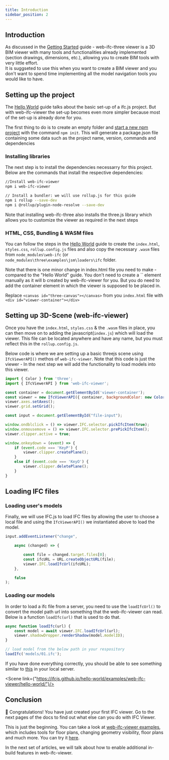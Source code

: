 ```yaml
---
title: Introduction
sidebar_position: 2
---
```



## Introduction

As discussed in the [Getting Started](../Getting%20started.mdx) guide - web-ifc-three viewer is a 3D BIM viewer with many tools and functionalities already implemented (section drawings, dimensions, etc.), allowing you to create BIM tools with very little effort.\
It is suggseted to use this when you want to create a BIM viewer and you don't want to spend time implementing all the model navigation tools you would like to have.

## Setting up the project

The [Hello World](../../Hello%20world.mdx) guide talks about the basic set-up of a ifc.js project. But with web-ifc-viewer the set-up becomes even more simpler because most of the set-up is already done for you.

The first thing to do is to create an empty folder and [start a new npm project](https://docs.npmjs.com/cli/v8/commands/npm-init) with the command `npm init`. This will generate a package.json file containing some data such as the project name, version, commands and dependencies

### Installing libraries

The next step is to install the dependencies necessarry for this project. Below are the commands that install the respective dependencies:

```bash
//Install web-ifc-viewer
npm i web-ifc-viewer

// Install a bundler: we will use rollup.js for this guide
npm i rollup --save-dev
npm i @rollup/plugin-node-resolve --save-dev
```

<IfcCard icon="📃" title="three.js?">
Note that installing web-ifc-three also installs the three.js library which allows you to customize the viewer as required in the next steps
</IfcCard>

### HTML, CSS, Bundling & WASM files

You can follow the steps in the [Hello World](../../Hello%20world.mdx) guide to create the `index.html`, `styles.css`, `rollup.config.js` files and also copy the necessary `.wasm` files from `node_modules\web-ifc` (or `node_modules\three\examples\jsm\loaders\ifc` folder.

<IfcCard icon="📃" title="minor change in index.html">
    Note that there is one minor change in index.html file you need to make - compared to the "Hello World" guide. You don't need to create a `<canvas>` element manually as it will b created by web-ifc-viewer for you. But you do need to add the container element in which the viewer is supposed to be placed in.
</IfcCard>

Replace `<canvas id="three-canvas"></canvas>` from you `index.html` file with `<div id="viewer-container"></div>`

## Setting up 3D-Scene (web-ifc-viewer)

Once you have the `index.html`, `styles.css` & the `.wasm` files in place, you can then move on to adding the javascript(`index.js`) which will load the viewer. This file can be located anywhere and have any name, but you must reflect this in the `rollup.config.js`.

Below code is where we are setting up a basic threejs scene using `IfcViewerAPI()` methos of `web-ifc-viewer`. Note that this code is just the viewer - In the next step we will add the functionality to load models into this viewer.

```js
import { Color } from 'three';
import { IfcViewerAPI } from 'web-ifc-viewer';

const container = document.getElementById('viewer-container');
const viewer = new IfcViewerAPI({ container, backgroundColor: new Color(0xffffff) });
viewer.axes.setAxes();
viewer.grid.setGrid();

const input = document.getElementById("file-input");

window.ondblclick = () => viewer.IFC.selector.pickIfcItem(true);
window.onmousemove = () => viewer.IFC.selector.prePickIfcItem();
viewer.clipper.active = true;

window.onkeydown = (event) => {
    if (event.code === 'KeyP') {
        viewer.clipper.createPlane();
    }
    else if (event.code === 'KeyO') {
        viewer.clipper.deletePlane();
    }
}
```

## Loading IFC files

### Loading user's models

Finally, we will use IFC.js to load IFC files by allowing the user to choose a local file and using the `IfcViewerAPI()` we instantiated above to load the model.

```js
input.addEventListener("change",

    async (changed) => {

        const file = changed.target.files[0];
        const ifcURL = URL.createObjectURL(file);
        viewer.IFC.loadIfcUrl(ifcURL);
    },

    false
);
```

### Loading our models

In order to load a ifc file from a server, you need to use the `loadIfcUrl()` to convert the model path url into something that the web-ifc-viewer can read. Below is a function `loadIfc(url)` that is used to do that.

```js
async function loadIfc(url) {
    const model = await viewer.IFC.loadIfcUrl(url);
    viewer.shadowDropper.renderShadow(model.modelID);
}

// load model from the below path in your respository
loadIfc('models/01.ifc');
```

If you have done everything correctly, you should be able to see something similar to [this](https://ifcjs.github.io/hello-world/examples/web-ifc-viewer/hello-world/) in your local server.

<Scene link={"https://ifcjs.github.io/hello-world/examples/web-ifc-viewer/hello-world/"}/>

## Conclusion

  🎉
Congratulations! You have just created your first IFC viewer. Go to the next pages of the docs to find out what else can you do with IFC Viewer.

  <IfcCard icon="🔥" title="What else can I do with IFC.js?">
This is just the beginning. You can take a look at <a href="https://github.com/IFCjs/hello-world/tree/main/examples/web-ifc-viewer">web-ifc-viewer examples</a>, which includes tools for floor plans, changing geometry visibility, floor plans and much more. You can try it <a href="https://ifcjs.github.io/web-ifc-viewer/example/index">here</a>.
  </IfcCard>

  In the next set of articles, we will talk about how to enable additional in-build features in web-ifc-viewer.
